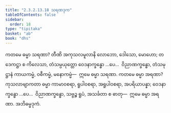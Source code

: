 ```yaml
---
title: "2.3.2.13.18 သရဏဒုက"
tableOfContents: false
sidebar:
  order: 18
type: "tipitaka"
basket: "ab"
book: "dhs"
---
```



<DynamicBreadcrumb />

<Division number="1301" book="dhs" e="ch" v="29" p="255">

<Paragraph number="2002" book="dhs">
ကတမေ ဓမ္မာ သရဏာ? တီဏိ အကုသလမူလာနိ လောဘော, ဒေါသော, မောဟော; တဒေကဋ္ဌာ စ ကိလေသာ, တံသမ္ပယုတ္တော ဝေဒနာက္ခန္ဓော …ပေ…  ဝိညာဏက္ခန္ဓော, တံသမုဋ္ဌာနံ ကာယကမ္မံ, ဝစီကမ္မံ, မနောကမ္မံ—  ဣမေ ဓမ္မာ သရဏာ.
</Paragraph>

</Division>
<Division number="1302" book="dhs" e="ch" v="29" p="255">

<Paragraph number="2003" book="dhs">
ကတမေ ဓမ္မာ အရဏာ? ကုသလာဗျာကတာ ဓမ္မာ ကာမာဝစရာ, ရူပါဝစရာ, အရူပါဝစရာ, အပရိယာပန္နာ; ဝေဒနာက္ခန္ဓော …ပေ…  ဝိညာဏက္ခန္ဓော, သဗ္ဗဉ္စ ရူပံ, အသင်္ခတာ စ ဓာတု—  ဣမေ ဓမ္မာ အရဏာ.

</Paragraph>
</Division>

<Paragraph number="2004" type="center" book="dhs">
အဘိဓမ္မဒုကံ.
</Paragraph>